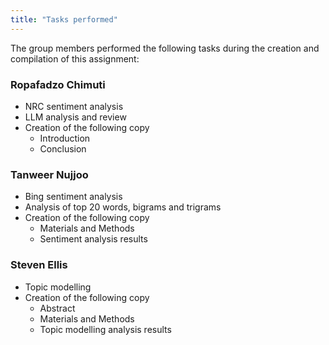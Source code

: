 ```yaml
---
title: "Tasks performed"
---
```


The group members performed the following tasks during the creation and compilation of this assignment:

### Ropafadzo Chimuti
* NRC sentiment analysis
* LLM analysis and review
* Creation of the following copy
	+ Introduction
	+ Conclusion

### Tanweer Nujjoo
* Bing sentiment analysis
* Analysis of top 20 words, bigrams and trigrams
* Creation of the following copy
	+ Materials and Methods
	+ Sentiment analysis results

### Steven Ellis
* Topic modelling
* Creation of the following copy
	+ Abstract
	+ Materials and Methods
	+ Topic modelling analysis results